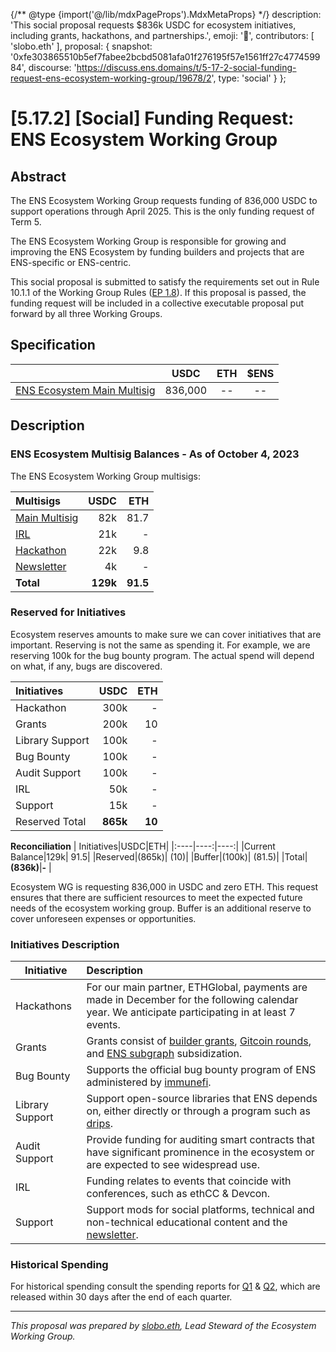 {/** @type {import('@/lib/mdxPageProps').MdxMetaProps} */}
    description: 'This social proposal requests $836k USDC for ecosystem initiatives, including grants, hackathons, and partnerships.',
    emoji: '📖',
    contributors: [
        'slobo.eth'
    ],
    proposal: {
        snapshot: '0xfe303865510b5ef7fabee2bcbd5081afa01f276195f57e1561ff27c477459984',
        discourse: 'https://discuss.ens.domains/t/5-17-2-social-funding-request-ens-ecosystem-working-group/19678/2',
        type: 'social'
    }
};

# [5.17.2] [Social] Funding Request: ENS Ecosystem Working Group

## Abstract

The ENS Ecosystem Working Group requests funding of 836,000 USDC to support operations through April 2025. This is the only funding request of Term 5.

The ENS Ecosystem Working Group is responsible for growing and improving the ENS Ecosystem by funding builders and projects that are ENS-specific or ENS-centric.

This social proposal is submitted to satisfy the requirements set out in Rule 10.1.1 of the Working Group Rules ([EP 1.8](https://docs.ens.domains/v/governance/governance-proposals/term-1/ep12-working-group-rules)). If this proposal is passed, the funding request will be included in a collective executable proposal put forward by all three Working Groups.

## Specification

|                                                                                                        |  USDC   | ETH | $ENS |
| ------------------------------------------------------------------------------------------------------ | :-----: | :-: | :--: |
| [ENS Ecosystem Main Multisig](https://etherscan.io/address/0x2686a8919df194aa7673244549e68d42c1685d03) | 836,000 | --  |  --  |

## Description

### ENS Ecosystem Multisig Balances - As of October 4, 2023

The ENS Ecosystem Working Group multisigs:

| Multisigs                                                                                |     USDC |      ETH |
| :--------------------------------------------------------------------------------------- | -------: | -------: |
| [Main Multisig](https://etherscan.io/address/0x2686a8919df194aa7673244549e68d42c1685d03) |      82k |     81.7 |
| [IRL](https://etherscan.io/address/0x536013c57daf01d78e8a70cad1b1abada9411819)           |      21k |        - |
| [Hackathon](https://etherscan.io/address/0x9b9c249be04dd433c7e8fbbf5e61e6741b89966d)     |      22k |      9.8 |
| [Newsletter](https://etherscan.io/address/0x13aEe52C1C688d3554a15556c5353cb0c3696ea2)    |       4k |        - |
| **Total**                                                                                | **129k** | **91.5** |

### Reserved for Initiatives

Ecosystem reserves amounts to make sure we can cover initiatives that are important. Reserving is not the same as spending it. For example, we are reserving 100k for the bug bounty program. The actual spend will depend on what, if any, bugs are discovered.

| Initiatives     |     USDC |    ETH |
| :-------------- | -------: | -----: |
| Hackathon       |     300k |      - |
| Grants          |     200k |     10 |
| Library Support |     100k |      - |
| Bug Bounty      |     100k |      - |
| Audit Support   |     100k |      - |
| IRL             |      50k |      - |
| Support         |      15k |      - |
| Reserved Total  | **865k** | **10** |

**Reconciliation**
| Initiatives|USDC|ETH|
|:----|----:|----:|
|Current Balance|129k| 91.5|
|Reserved|(865k)| (10)|
|Buffer|(100k)| (81.5)|
|Total|**(836k)**|**-** |

Ecosystem WG is requesting 836,000 in USDC and zero ETH. This request ensures that there are sufficient resources to meet the expected future needs of the ecosystem working group. Buffer is an additional reserve to cover unforeseen expenses or opportunities.

### Initiatives Description

| Initiative      | Description                                                                                                                                                                                                                                                                                                           |
| --------------- | :-------------------------------------------------------------------------------------------------------------------------------------------------------------------------------------------------------------------------------------------------------------------------------------------------------------------- |
| Hackathons      | For our main partner, ETHGlobal, payments are made in December for the following calendar year. We anticipate participating in at least 7 events.                                                                                                                                                                     |
| Grants          | Grants consist of [builder grants](https://discuss.ens.domains/t/term-5-grants-summary/18921), [Gitcoin rounds](https://discuss.ens.domains/t/gg20-ens-identity-round-conclusion/19301), and [ENS subgraph](https://discuss.ens.domains/t/ens-subgraph-migration-to-the-decentralised-version/19183/4) subsidization. |
| Bug Bounty      | Supports the official bug bounty program of ENS administered by [immunefi](https://immunefi.com/bug-bounty/ens/information/).                                                                                                                                                                                         |
| Library Support | Support open-source libraries that ENS depends on, either directly or through a program such as [drips](https://blog.ens.domains/post/supporting-software-dependencies-with-drips).                                                                                                                                   |
| Audit Support   | Provide funding for auditing smart contracts that have significant prominence in the ecosystem or are expected to see widespread use.                                                                                                                                                                                 |
| IRL             | Funding relates to events that coincide with conferences, such as ethCC & Devcon.                                                                                                                                                                                                                                     |
| Support         | Support mods for social platforms, technical and non-technical educational content and the [newsletter](https://discuss.ens.domains/t/ens-dao-newsletter-70-09-24-24/19621).                                                                                                                                          |

### Historical Spending

For historical spending consult the spending reports for [Q1](https://discuss.ens.domains/t/term-5-working-group-spending-summary-2024-q1/19146) & [Q2](https://discuss.ens.domains/t/term-5-working-group-spending-summary-2024-q2/19449), which are released within 30 days after the end of each quarter.

---

_This proposal was prepared by [slobo.eth](https://x.com/AlexSlobodnik), Lead Steward of the Ecosystem Working Group._
